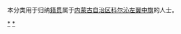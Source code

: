 {{Catnav|頁面分類|各種主題的頁面分類|依中国各省来作的分类|各地中国人|内蒙古人|通辽人}}
{{Catnav|頁面分類|人物|各國人物|中国人|各地中国人|内蒙古人|通辽人}}

本分类用于归纳[[籍贯|籍贯]]属于[[内蒙古自治区|内蒙古自治区]][[科尔沁左翼中旗|科尔沁左翼中旗]]的人士。

[[Category:通辽人|*]]
[[Category:科尔沁左翼中旗|*]]